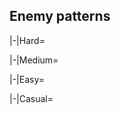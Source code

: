 <!-- 2 -->
{{Notice|The following enemy patterns and ship drops are autogenerated.<br>If in doubt, use tooltips to check sample sizes.}}
==Enemy patterns==
{{Section}}
<tabber>
|-|Hard=
{{Event/Map|
{{Event/MapNode|1|Hard|x=128|y=136}}
{{Event/MapNode|AB|Hard|x=93|y=90}}
{{Event/MapNode|A|Hard|x=209|y=214}}
{{Event/MapNode|B|Hard|x=268|y=269}}
{{Event/MapNode|C|Hard|x=282|y=207}}
{{Event/MapNode|D|Hard|x=324|y=229}}
{{Event/MapNode|E|Hard|x=335|y=292}}
{{Event/MapNode|F|Hard|x=335|y=199}}
{{Event/MapNode|G|Hard|x=351|y=155}}
{{Event/MapNode|H|Hard|x=370|y=106}}
{{Event/MapNode|I|Hard|x=389|y=228}}
{{Event/MapNode|J|Hard|x=406|y=111}}
{{Event/MapNode|K|Hard|x=457|y=230}}
{{Event/MapNode|L|Hard|x=473|y=120}}
{{Event/MapNode|M|Hard|x=480|y=275}}
{{Event/MapNode|N|Hard|x=511|y=269}}
{{Event/MapNode|O|Hard|x=544|y=281}}
{{Event/MapNode|P|Hard|x=506|y=312}}
{{Event/MapNode|Q|Hard|x=520|y=93}}
{{Event/MapNode|R|Hard|x=539|y=129}}
{{Event/MapNode|S|Hard|x=542|y=258}}
{{Event/MapNode|T|Hard|x=547|y=189}}
{{Event/MapNode|U|Hard|x=578|y=250}}
{{Event/MapNode|V|Hard|x=587|y=135}}
{{Event/MapNode|W|Hard|x=580|y=290}}
{{Event/MapNode|X|Hard|x=509|y=245}}
}}
<div class="scrollable map-nodes" id="map-nodes-hard">
{{Map/Nodes|diff=Hard|name=
|AB
|Raid
|{{TooltipSimple|Diamond|24% (339/1384)}}
|Lycoris Princess/V
|Airfield Princess/XIII
|Airfield Princess/V
|Anti-Air Cruiser Princess/III
|Light Cruiser Tsu-Class/Flagship
|Light Cruiser Tsu-Class/Flagship
|-
|AB
|Raid
|{{TooltipSimple|Diamond|34% (476/1384)}}
|Lycoris Princess/V
|Airfield Princess/XIII
|Airfield Princess/V
|Airfield Princess/V
|Anti-Air Cruiser Princess/III
|Light Cruiser Tsu-Class/Flagship
|-
|AB
|Raid
|{{TooltipSimple|Diamond|25% (349/1384)}}
|Lycoris Princess/V
|Airfield Princess/XIII
|Airfield Princess/VI
|Airfield Princess/V
|Anti-Air Cruiser Princess/III
|Light Cruiser Tsu-Class/Flagship
|-
|AB
|Raid
|{{TooltipSimple|Diamond|16% (220/1384)}}
|Lycoris Princess/V
|Airfield Princess/XIII
|Airfield Princess/VI
|Airfield Princess/V
|Anti-Air Cruiser Princess/Damaged III
|Light Cruiser Tsu-Class/Flagship
}}
{{Map/Nodes|diff=Hard|A|Empty|kind=0}}
{{Map/Nodes|diff=Hard|name=深海潜水艦隊 南方部隊 I群
|B
|Normal
|{{TooltipSimple|Echelon|51% (11641/22801)}}
|New Submarine Princess/Flagship III
|Submarine So-Class/Elite
|Submarine So-Class/Elite
|Submarine So-Class/Elite
|Submarine So-Class/Elite
|-
|B
|Normal
|{{TooltipSimple|Echelon|26% (5854/22801)}}
|New Submarine Princess/Flagship III
|Submarine So-Class/Flagship
|Submarine So-Class/Elite
|Submarine So-Class/Elite
|Submarine So-Class/Elite
|-
|B
|Normal
|{{TooltipSimple|Echelon|23% (5306/22801)}}
|New Submarine Princess/Flagship III
|Submarine So-Class/Flagship
|Submarine So-Class/Flagship
|Submarine So-Class/Elite
|Submarine So-Class/Elite
}}
{{Map/Nodes|diff=Hard|C|Select}}
{{Map/Nodes|diff=Hard|name=深海鉄底海峡艦隊 ピケット部隊
|D
|Normal
|{{TooltipSimple|Line Ahead|17% (3825/22193)}}<br>{{TooltipSimple|Double Line|17% (3822/22193)}}
|Light Cruiser He-Class/Kai Flagship II
|Light Cruiser Tsu-Class/Flagship
|Light Cruiser Tsu-Class/Elite
|Destroyer Ni-Class/Late Model
|Destroyer Ha-Class/Late Model
|Destroyer Ha-Class/Late Model
|-
|D
|Normal
|{{TooltipSimple|Line Ahead|39% (8712/22193)}}<br>{{TooltipSimple|Double Line|26% (5834/22193)}}
|Light Cruiser He-Class/Kai Flagship II
|Light Cruiser Tsu-Class/Flagship
|Light Cruiser Tsu-Class/Flagship
|Destroyer Ni-Class/Late Model
|Destroyer Ni-Class/Late Model
|Destroyer Ni-Class/Late Model
}}
{{Map/Nodes|diff=Hard|name=深海鉄底海峡 リコリス航空隊
|E
|Defense
|{{TooltipSimple|Diamond|60% (403/669)}}
|Lycoris Princess/V
|Airfield Princess/V
|Airfield Princess/V
|Airfield Princess/V
|Anti-Air Cruiser Princess/III
|Light Cruiser Tsu-Class/Flagship
|-
|E
|Defense
|{{TooltipSimple|Diamond|38% (256/669)}}
|Lycoris Princess/V
|Airfield Princess/VI
|Airfield Princess/V
|Airfield Princess/V
|Anti-Air Cruiser Princess/III
|Light Cruiser Tsu-Class/Flagship
|-
|E
|Defense
|{{TooltipSimple|Diamond|1% (10/669)}}
|Lycoris Princess/V
|Airfield Princess/VII
|Airfield Princess/V
|Airfield Princess/V
|Anti-Air Cruiser Princess/Damaged III
|Light Cruiser Tsu-Class/Flagship
}}
{{Map/Nodes|diff=Hard|name=深海潜水艦隊 南方部隊 II群
|F
|Normal
|{{TooltipSimple|Echelon|30% (4063/13641)}}
|New Submarine Princess/Flagship III
|Submarine So-Class/Elite
|Submarine So-Class/Elite
|Submarine So-Class/Elite
|Submarine So-Class/Elite
|-
|F
|Normal
|{{TooltipSimple|Echelon|31% (4172/13641)}}
|New Submarine Princess/Flagship III
|Submarine So-Class/Flagship
|Submarine So-Class/Elite
|Submarine So-Class/Elite
|Submarine So-Class/Elite
|-
|F
|Normal
|{{TooltipSimple|Echelon|40% (5406/13641)}}
|New Submarine Princess/Flagship III
|Submarine So-Class/Flagship
|Submarine So-Class/Flagship
|Submarine So-Class/Elite
|Submarine So-Class/Elite
}}
{{Map/Nodes|diff=Hard|G|Empty|kind=0}}
{{Map/Nodes|diff=Hard|name=深海鉄底海峡 リコリス航空隊
|H
|Defense
|{{TooltipSimple|Diamond|33% (427/1302)}}
|Lycoris Princess/V
|Airfield Princess/VI
|Airfield Princess/V
|Airfield Princess/V
|Anti-Air Cruiser Princess/III
|Light Cruiser Tsu-Class/Flagship
|-
|H
|Defense
|{{TooltipSimple|Diamond|21% (271/1302)}}
|Lycoris Princess/V
|Airfield Princess/VI
|Airfield Princess/VI
|Airfield Princess/V
|Anti-Air Cruiser Princess/III
|Light Cruiser Tsu-Class/Flagship
|-
|H
|Defense
|{{TooltipSimple|Diamond|46% (604/1302)}}
|Lycoris Princess/V
|Airfield Princess/VII
|Airfield Princess/VI
|Airfield Princess/V
|Anti-Air Cruiser Princess/Damaged III
|Light Cruiser Tsu-Class/Flagship
}}
{{Map/Nodes|diff=Hard|I|Empty|kind=0}}
{{Map/Nodes|diff=Hard|name=深海任務部隊 艦載機群
|J
|Defense
|{{TooltipSimple|Diamond|65% (3608/5590)}}
|Aircraft Carrier Princess/Kai III
|Standard Carrier Wo-Class/Kai Flagship IV
|Light Carrier Nu-Class/Kai Flagship IV
|Light Carrier Nu-Class/Kai Flagship IV
|Battleship Ta-Class/Flagship
|Light Cruiser Tsu-Class/Flagship
|-
|J
|Defense
|{{TooltipSimple|Diamond|35% (1982/5590)}}
|Aircraft Carrier Princess/Kai III
|Light Carrier Nu-Class/Kai Flagship IV
|Light Carrier Nu-Class/Kai Flagship IV
|Battleship Ta-Class/Flagship
|Battleship Ta-Class/Flagship
|Light Cruiser Tsu-Class/Flagship
}}
{{Map/Nodes|diff=Hard|name=深海鉄底海峡艦隊 前衛水雷戦隊
|K
|Night
|{{TooltipSimple|Line Ahead|64% (16505/25724)}}<br>{{TooltipSimple|Double Line|36% (9219/25724)}}
|Light Cruiser He-Class/Kai Flagship II
|Light Cruiser Tsu-Class/Flagship
|Destroyer Ni-Class/Late Model Elite
|Destroyer Ni-Class/Late Model Elite
|Destroyer Ni-Class/Late Model
|Destroyer Ni-Class/Late Model
}}
{{Map/Nodes|diff=Hard|name=深海任務部隊 空母集団 II群
|L
|Normal
|{{TooltipSimple|Diamond|15% (528/3473)}}
|Standard Carrier Wo-Class/Kai Flagship III
|Battleship Ta-Class/Flagship
|Light Cruiser Tsu-Class/Elite
|Light Carrier Nu-Class/Kai Elite II
|Destroyer Na-Class/Late Model Elite
|Destroyer Na-Class/Late Model Elite
|-
|L
|Normal
|{{TooltipSimple|Diamond|15% (526/3473)}}
|Standard Carrier Wo-Class/Kai Flagship IV
|Battleship Ta-Class/Flagship
|Light Cruiser Tsu-Class/Elite
|Light Carrier Nu-Class/Kai Elite II
|Destroyer Na-Class/Late Model Elite
|Destroyer Na-Class/Late Model Elite
|-
|L
|Normal
|{{TooltipSimple|Diamond|36% (1255/3473)}}
|Standard Carrier Wo-Class/Kai Flagship IV
|Battleship Ta-Class/Flagship
|Light Cruiser Tsu-Class/Flagship
|Light Carrier Nu-Class/Kai Elite II
|Destroyer Na-Class/Late Model Elite
|Destroyer Na-Class/Late Model Elite
|-
|L
|Normal
|{{TooltipSimple|Diamond|34% (1164/3473)}}
|Standard Carrier Wo-Class/Kai Flagship IV
|Battleship Ta-Class/Flagship
|Light Cruiser Tsu-Class/Flagship
|Light Carrier Nu-Class/Kai Flagship II
|Destroyer Na-Class/Late Model Elite
|Destroyer Na-Class/Late Model Elite
}}
{{Map/Nodes|diff=Hard|name=深海鉄底海峡 リコリス航空隊
|M
|Defense
|{{TooltipSimple|Diamond|48% (624/1304)}}
|Lycoris Princess/V
|Airfield Princess/VI
|Airfield Princess/VI
|Airfield Princess/V
|Anti-Air Cruiser Princess/III
|Light Cruiser Tsu-Class/Flagship
|-
|M
|Defense
|{{TooltipSimple|Diamond|33% (426/1304)}}
|Lycoris Princess/V
|Airfield Princess/VII
|Airfield Princess/VI
|Airfield Princess/V
|Anti-Air Cruiser Princess/III
|Light Cruiser Tsu-Class/Flagship
|-
|M
|Defense
|{{TooltipSimple|Diamond|19% (254/1304)}}
|Lycoris Princess/V
|Airfield Princess/VII
|Airfield Princess/VII
|Airfield Princess/V
|Anti-Air Cruiser Princess/Damaged III
|Light Cruiser Tsu-Class/Flagship
}}
{{Map/Nodes|diff=Hard|name=深海鉄底海峡艦隊 水上打撃群
|N
|Normal
|{{TooltipSimple|Line Ahead|25% (2701/10621)}}<br>{{TooltipSimple|Double Line|16% (1681/10621)}}
|Battleship Ta-Class/Flagship
|Battleship Ta-Class/Flagship
|Light Cruiser Tsu-Class/Elite
|Light Cruiser Tsu-Class/Elite
|Destroyer Na-Class/Late Model Elite
|Destroyer Na-Class/Late Model Elite
|-
|N
|Normal
|{{TooltipSimple|Line Ahead|39% (4132/10621)}}<br>{{TooltipSimple|Double Line|20% (2107/10621)}}
|Battleship Ta-Class/Flagship
|Battleship Ta-Class/Flagship
|Light Cruiser Tsu-Class/Flagship
|Light Cruiser Tsu-Class/Flagship
|Destroyer Na-Class/Late Model Flagship
|Destroyer Na-Class/Late Model Flagship
}}
{{Map/Nodes|diff=Hard|O|Landing}}
{{Map/Nodes|diff=Hard|name=深海鉄底海峡艦隊 遊弋部隊
|P
|Boss
|{{TooltipSimple|Cruising Formation 4|87% (7150/8190)}}
|Battleship Water Demon/Kai III
|Heavy Cruiser Ri-Class/Flagship
|Heavy Cruiser Ri-Class/Flagship
|Heavy Cruiser Ne-Class/Elite
|Heavy Cruiser Ne-Class/Elite
|Light Cruiser Tsu-Class/Elite
|Light Cruiser He-Class/Kai Flagship II
|Light Cruiser Tsu-Class/Elite
|Light Cruiser Tsu-Class/Elite
|Destroyer Na-Class/Late Model Elite
|Destroyer Na-Class/Late Model Elite
|Destroyer Na-Class/Late Model Elite
|-
|P
|Boss/Final
|{{TooltipSimple|Cruising Formation 4|13% (1040/8190)}}
|Battleship Water Demon/Kai Damaged III
|Heavy Cruiser Ri-Class/Flagship
|Heavy Cruiser Ri-Class/Flagship
|Heavy Cruiser Ne-Class/Elite
|Light Cruiser Tsu-Class/Elite
|Transport Ship Wa-Class/Elite
|Light Cruiser He-Class/Kai Flagship II
|Light Cruiser Tsu-Class/Elite
|Destroyer Na-Class/Late Model Elite
|Destroyer Na-Class/Late Model Elite
|Destroyer Na-Class/Late Model Elite
|Destroyer Na-Class/Late Model Elite
}}
{{Map/Nodes|diff=Hard|name=深海任務部隊 空母集団 III群
|Q
|Normal
|{{TooltipSimple|Diamond|15% (61/409)}}
|Light Carrier Nu-Class/Kai Elite III
|Light Carrier Nu-Class/Elite II
|Battleship Ta-Class/Elite
|Light Cruiser Tsu-Class/Elite
|Destroyer Na-Class/Late Model Elite
|Destroyer Na-Class/Late Model Elite
|-
|Q
|Normal
|{{TooltipSimple|Diamond|18% (75/409)}}
|Light Carrier Nu-Class/Kai Flagship IV
|Light Carrier Nu-Class/Kai Elite II
|Battleship Ta-Class/Elite
|Light Cruiser Tsu-Class/Elite
|Destroyer Na-Class/Late Model Elite
|Destroyer Na-Class/Late Model Elite
|-
|Q
|Normal
|{{TooltipSimple|Diamond|31% (127/409)}}
|Light Carrier Nu-Class/Kai Flagship IV
|Light Carrier Nu-Class/Kai Flagship II
|Battleship Ta-Class/Flagship
|Light Cruiser Tsu-Class/Flagship
|Destroyer Na-Class/Late Model Flagship
|Destroyer Na-Class/Late Model Flagship
|-
|Q
|Normal
|{{TooltipSimple|Diamond|36% (146/409)}}
|Light Carrier Nu-Class/Kai Flagship IV
|Light Carrier Nu-Class/Kai Flagship III
|Battleship Ta-Class/Flagship
|Light Cruiser Tsu-Class/Flagship
|Destroyer Na-Class/Late Model Flagship
|Destroyer Na-Class/Late Model Flagship
}}
{{Map/Nodes|diff=Hard|R|Empty|kind=0}}
{{Map/Nodes|diff=Hard|name=深海鉄底海峡艦隊 巡洋艦部隊
|S
|Normal
|{{TooltipSimple|Line Ahead|24% (2359/9889)}}<br>{{TooltipSimple|Double Line|17% (1643/9889)}}
|Heavy Cruiser Ne-Class/Kai II
|Heavy Cruiser Ne-Class/Kai II
|Light Cruiser Tsu-Class/Elite
|Light Cruiser Tsu-Class/Elite
|Destroyer Na-Class/Late Model Elite
|Destroyer Na-Class/Late Model Elite
|-
|S
|Normal
|{{TooltipSimple|Line Ahead|44% (4389/9889)}}<br>{{TooltipSimple|Double Line|15% (1498/9889)}}
|Heavy Cruiser Ne-Class/Kai III
|Heavy Cruiser Ne-Class/Kai III
|Light Cruiser Tsu-Class/Flagship
|Light Cruiser Tsu-Class/Elite
|Destroyer Na-Class/Late Model Elite
|Destroyer Na-Class/Late Model Elite
}}
{{Map/Nodes|diff=Hard|T|Empty|kind=1}}
{{Map/Nodes|diff=Hard|U|Empty|kind=1}}
{{Map/Nodes|diff=Hard|name=深海任務部隊 空母集団 I群
|V
|Normal
|{{TooltipSimple|Cruising Formation 4|44% (1113/2540)}}
|Aircraft Carrier Princess/Kai III
|Standard Carrier Wo-Class/Kai Flagship IV
|Light Carrier Nu-Class/Kai Flagship IV
|Light Carrier Nu-Class/Kai Flagship IV
|Battleship Ta-Class/Flagship
|Light Cruiser Tsu-Class/Flagship
|Light Cruiser He-Class/Kai Flagship II
|Light Cruiser Tsu-Class/Flagship
|Destroyer Na-Class/Late Model Flagship
|Destroyer Na-Class/Late Model Flagship
|Destroyer Na-Class/Late Model Elite
|Destroyer Na-Class/Late Model Elite
|-
|V
|Normal
|{{TooltipSimple|Cruising Formation 4|56% (1427/2540)}}
|Aircraft Carrier Princess/Kai III
|Light Carrier Nu-Class/Kai Flagship IV
|Light Carrier Nu-Class/Kai Flagship IV
|Battleship Ta-Class/Flagship
|Battleship Ta-Class/Flagship
|Light Cruiser Tsu-Class/Flagship
|Light Cruiser He-Class/Kai Flagship II
|Light Cruiser Tsu-Class/Flagship
|Destroyer Na-Class/Late Model Flagship
|Destroyer Na-Class/Late Model Flagship
|Destroyer Na-Class/Late Model Elite
|Destroyer Na-Class/Late Model Elite
}}
{{Map/Nodes|diff=Hard|name=深海鉄底海峡艦隊 主力部隊旗艦
|W
|Boss
|{{TooltipSimple|Cruising Formation 4|86% (5462/6343)}}
|Anti-Air Cruiser Princess/III
|Battleship Water Demon/Kai II
|Battleship Water Demon/Kai II
|Heavy Cruiser Ne-Class/Kai III
|Heavy Cruiser Ne-Class/Kai III
|Light Cruiser Tsu-Class/Flagship
|Light Cruiser He-Class/Kai Flagship II
|Destroyer Na-Class/Late Model Flagship
|Destroyer Na-Class/Late Model Flagship
|Destroyer Na-Class/Late Model Elite
|Destroyer Na-Class/Late Model Elite
|PT Imp Pack/III
|-
|W
|Boss/Final
|{{TooltipSimple|Cruising Formation 4|14% (881/6343)}}
|Anti-Air Cruiser Princess/Damaged III
|Battleship Water Demon/Kai Damaged II
|Battleship Water Demon/Kai Damaged II
|Heavy Cruiser Ne-Class/Kai III
|Heavy Cruiser Ne-Class/Kai III
|Light Cruiser Tsu-Class/Flagship
|Light Cruiser He-Class/Kai Flagship II
|Light Cruiser Tsu-Class/Flagship
|Destroyer Na-Class/Late Model Flagship
|Destroyer Na-Class/Late Model Flagship
|Destroyer Na-Class/Late Model Flagship
|PT Imp Pack/IV
}}
{{Map/Nodes|diff=Hard|X|Repair}}
</div> <!-- overflow -->
|-|Medium=
{{Event/Map|
{{Event/MapNode|1|Medium|x=128|y=136}}
{{Event/MapNode|AB|Medium|x=93|y=90}}
{{Event/MapNode|A|Medium|x=209|y=214}}
{{Event/MapNode|B|Medium|x=268|y=269}}
{{Event/MapNode|C|Medium|x=282|y=207}}
{{Event/MapNode|D|Medium|x=324|y=229}}
{{Event/MapNode|E|Medium|x=335|y=292}}
{{Event/MapNode|F|Medium|x=335|y=199}}
{{Event/MapNode|G|Medium|x=351|y=155}}
{{Event/MapNode|H|Medium|x=370|y=106}}
{{Event/MapNode|I|Medium|x=389|y=228}}
{{Event/MapNode|J|Medium|x=406|y=111}}
{{Event/MapNode|K|Medium|x=457|y=230}}
{{Event/MapNode|L|Medium|x=473|y=120}}
{{Event/MapNode|M|Medium|x=480|y=275}}
{{Event/MapNode|N|Medium|x=511|y=269}}
{{Event/MapNode|O|Medium|x=544|y=281}}
{{Event/MapNode|P|Medium|x=506|y=312}}
{{Event/MapNode|Q|Medium|x=520|y=93}}
{{Event/MapNode|R|Medium|x=539|y=129}}
{{Event/MapNode|S|Medium|x=542|y=258}}
{{Event/MapNode|T|Medium|x=547|y=189}}
{{Event/MapNode|U|Medium|x=578|y=250}}
{{Event/MapNode|V|Medium|x=587|y=135}}
{{Event/MapNode|W|Medium|x=580|y=290}}
{{Event/MapNode|X|Medium|x=509|y=245}}
}}
<div class="scrollable map-nodes" id="map-nodes-medium">
{{Map/Nodes|diff=Medium|name=
|AB
|Raid
|{{TooltipSimple|Diamond|53% (229/433)}}
|Lycoris Princess/IV
|Airfield Princess/VI
|Airfield Princess/V
|Anti-Air Cruiser Princess
|Light Cruiser Tsu-Class
|-
|AB
|Raid
|{{TooltipSimple|Diamond|39% (171/433)}}
|Lycoris Princess/IV
|Airfield Princess/V
|Airfield Princess/V
|Airfield Princess/V
|Anti-Air Cruiser Princess/II
|Light Cruiser Tsu-Class
|-
|AB
|Raid
|{{TooltipSimple|Diamond|8% (33/433)}}
|Lycoris Princess/IV
|Airfield Princess/VI
|Airfield Princess/V
|Airfield Princess/V
|Anti-Air Cruiser Princess/Damaged II
|Light Cruiser Tsu-Class/Elite
}}
{{Map/Nodes|diff=Medium|A|Empty|kind=0}}
{{Map/Nodes|diff=Medium|name=深海潜水艦隊 南方部隊 I群
|B
|Normal
|{{TooltipSimple|Echelon|50% (3652/7240)}}
|New Submarine Princess/Flagship
|Submarine So-Class/Elite
|Submarine Yo-Class
|Submarine Yo-Class
|Submarine Yo-Class
|-
|B
|Normal
|{{TooltipSimple|Echelon|25% (1837/7240)}}
|New Submarine Princess/Flagship II
|Submarine So-Class/Elite
|Submarine So-Class/Elite
|Submarine Yo-Class
|Submarine Yo-Class
|-
|B
|Normal
|{{TooltipSimple|Echelon|24% (1751/7240)}}
|New Submarine Princess/Flagship II
|Submarine So-Class/Elite
|Submarine So-Class/Elite
|Submarine So-Class/Elite
|Submarine Yo-Class
}}
{{Map/Nodes|diff=Medium|C|Select}}
{{Map/Nodes|diff=Medium|name=深海鉄底海峡艦隊 ピケット部隊
|D
|Normal
|{{TooltipSimple|Line Ahead|37% (2557/6932)}}<br>{{TooltipSimple|Double Line|17% (1188/6932)}}
|Light Cruiser He-Class/Kai Flagship
|Light Cruiser Tsu-Class/Elite
|Light Cruiser Tsu-Class/Elite
|Destroyer Ha-Class/Late Model
|Destroyer Ha-Class/Late Model
|Destroyer I-Class
|-
|D
|Normal
|{{TooltipSimple|Line Ahead|29% (1995/6932)}}<br>{{TooltipSimple|Double Line|17% (1192/6932)}}
|Light Cruiser He-Class/Kai Flagship II
|Light Cruiser Tsu-Class/Flagship
|Light Cruiser Tsu-Class/Elite
|Destroyer Ni-Class/Late Model
|Destroyer Ha-Class/Late Model
|Destroyer Ha-Class/Late Model
}}
{{Map/Nodes|diff=Medium|name=深海鉄底海峡 リコリス航空隊
|E
|Defense
|{{TooltipSimple|Diamond|31% (93/304)}}
|Lycoris Princess/IV
|Airfield Princess/VI
|Anti-Air Cruiser Princess
|Light Cruiser Tsu-Class
|-
|E
|Defense
|{{TooltipSimple|Diamond|40% (123/304)}}
|Lycoris Princess/IV
|Airfield Princess/V
|Airfield Princess/V
|Anti-Air Cruiser Princess
|Light Cruiser Tsu-Class
|-
|E
|Defense
|{{TooltipSimple|Diamond|28% (84/304)}}
|Lycoris Princess/IV
|Airfield Princess/VI
|Airfield Princess/V
|Anti-Air Cruiser Princess/II
|Light Cruiser Tsu-Class/Elite
|Light Cruiser Tsu-Class/Elite
|-
|E
|Defense
|{{TooltipSimple|Diamond|1% (4/304)}}
|Lycoris Princess/IV
|Airfield Princess/V
|Airfield Princess/V
|Airfield Princess/V
|Anti-Air Cruiser Princess/Damaged II
|Light Cruiser Tsu-Class/Elite
}}
{{Map/Nodes|diff=Medium|name=深海潜水艦隊 南方部隊 II群
|F
|Normal
|{{TooltipSimple|Echelon|37% (1877/5106)}}
|New Submarine Princess/Flagship
|Submarine So-Class/Elite
|Submarine Yo-Class
|Submarine Yo-Class
|Submarine Yo-Class
|-
|F
|Normal
|{{TooltipSimple|Echelon|35% (1769/5106)}}
|New Submarine Princess/Flagship II
|Submarine So-Class/Elite
|Submarine So-Class/Elite
|Submarine Yo-Class
|Submarine Yo-Class
|-
|F
|Normal
|{{TooltipSimple|Echelon|29% (1460/5106)}}
|New Submarine Princess/Flagship II
|Submarine So-Class/Elite
|Submarine So-Class/Elite
|Submarine So-Class/Elite
|Submarine Yo-Class
}}
{{Map/Nodes|diff=Medium|G|Empty|kind=0}}
{{Map/Nodes|diff=Medium|name=深海鉄底海峡 リコリス航空隊
|H
|Defense
|{{TooltipSimple|Diamond|21% (84/403)}}
|Lycoris Princess/IV
|Airfield Princess/V
|Airfield Princess/V
|Anti-Air Cruiser Princess
|Light Cruiser Tsu-Class
|-
|H
|Defense
|{{TooltipSimple|Diamond|31% (126/403)}}
|Lycoris Princess/IV
|Airfield Princess/VI
|Airfield Princess/V
|Anti-Air Cruiser Princess
|Light Cruiser Tsu-Class
|-
|H
|Defense
|{{TooltipSimple|Diamond|24% (96/403)}}
|Lycoris Princess/IV
|Airfield Princess/V
|Airfield Princess/V
|Airfield Princess/V
|Anti-Air Cruiser Princess/II
|Light Cruiser Tsu-Class/Elite
|-
|H
|Defense
|{{TooltipSimple|Diamond|24% (97/403)}}
|Lycoris Princess/IV
|Airfield Princess/VI
|Airfield Princess/V
|Airfield Princess/V
|Anti-Air Cruiser Princess/Damaged II
|Light Cruiser Tsu-Class/Elite
}}
{{Map/Nodes|diff=Medium|I|Empty|kind=0}}
{{Map/Nodes|diff=Medium|name=深海任務部隊 艦載機群
|J
|Defense
|{{TooltipSimple|Diamond|14% (168/1190)}}
|Aircraft Carrier Princess/Kai
|Standard Carrier Wo-Class/Kai Flagship II
|Light Carrier Nu-Class/Elite IV
|Light Carrier Nu-Class/Elite IV
|Battleship Ta-Class
|Light Cruiser Tsu-Class
|-
|J
|Defense
|{{TooltipSimple|Diamond|38% (451/1190)}}
|Aircraft Carrier Princess/Kai II
|Standard Carrier Wo-Class/Kai Flagship III
|Light Carrier Nu-Class/Kai Elite III
|Light Carrier Nu-Class/Kai Elite III
|Battleship Ta-Class/Elite
|Light Cruiser Tsu-Class/Elite
|-
|J
|Defense
|{{TooltipSimple|Diamond|12% (146/1190)}}
|Aircraft Carrier Princess/Kai
|Light Carrier Nu-Class/Elite IV
|Light Carrier Nu-Class/Elite IV
|Battleship Ta-Class
|Battleship Ta-Class
|Light Cruiser Tsu-Class
|-
|J
|Defense
|{{TooltipSimple|Diamond|36% (425/1190)}}
|Aircraft Carrier Princess/Kai II
|Light Carrier Nu-Class/Kai Elite III
|Light Carrier Nu-Class/Kai Elite III
|Battleship Ta-Class/Elite
|Battleship Ta-Class/Elite
|Light Cruiser Tsu-Class/Elite
}}
{{Map/Nodes|diff=Medium|name=深海鉄底海峡艦隊 前衛水雷戦隊
|K
|Night
|{{TooltipSimple|Line Ahead|27% (2416/9053)}}<br>{{TooltipSimple|Double Line|18% (1613/9053)}}
|Light Cruiser He-Class/Kai Flagship
|Light Cruiser Tsu-Class/Elite
|Destroyer Ha-Class/Late Model
|Destroyer Ha-Class/Late Model
|Destroyer Ha-Class/Late Model
|Destroyer Ha-Class/Late Model
|-
|K
|Night
|{{TooltipSimple|Line Ahead|38% (3453/9053)}}<br>{{TooltipSimple|Double Line|17% (1571/9053)}}
|Light Cruiser He-Class/Kai Flagship
|Light Cruiser Tsu-Class/Elite
|Destroyer Ni-Class/Late Model Elite
|Destroyer Ni-Class/Late Model
|Destroyer Ha-Class/Late Model
|Destroyer Ha-Class/Late Model
}}
{{Map/Nodes|diff=Medium|name=深海任務部隊 空母集団 II群
|L
|Normal
|{{TooltipSimple|Diamond|21% (137/638)}}
|Standard Carrier Wo-Class/Kai Flagship II
|Battleship Ta-Class/Elite
|Light Cruiser Tsu-Class
|Light Carrier Nu-Class/Elite III
|Destroyer Na-Class/Late Model
|Destroyer Na-Class/Late Model
|-
|L
|Normal
|{{TooltipSimple|Diamond|21% (135/638)}}
|Standard Carrier Wo-Class/Kai Flagship III
|Battleship Ta-Class/Elite
|Light Cruiser Tsu-Class/Elite
|Light Carrier Nu-Class/Kai Elite II
|Destroyer Na-Class/Late Model
|Destroyer Na-Class/Late Model
|-
|L
|Normal
|{{TooltipSimple|Diamond|20% (130/638)}}
|Standard Carrier Wo-Class/Kai Flagship III
|Battleship Ta-Class/Elite
|Light Cruiser Tsu-Class/Elite
|Light Carrier Nu-Class/Kai Elite II
|Destroyer Na-Class/Late Model Elite
|Destroyer Na-Class/Late Model Elite
|-
|L
|Normal
|{{TooltipSimple|Diamond|17% (107/638)}}
|Standard Carrier Wo-Class/Kai Flagship III
|Battleship Ta-Class/Flagship
|Light Cruiser Tsu-Class/Elite
|Light Carrier Nu-Class/Kai Elite II
|Destroyer Na-Class/Late Model Elite
|Destroyer Na-Class/Late Model Elite
|-
|L
|Normal
|{{TooltipSimple|Diamond|20% (129/638)}}
|Standard Carrier Wo-Class/Kai Flagship IV
|Battleship Ta-Class/Flagship
|Light Cruiser Tsu-Class/Elite
|Light Carrier Nu-Class/Kai Elite II
|Destroyer Na-Class/Late Model Elite
|Destroyer Na-Class/Late Model Elite
}}
{{Map/Nodes|diff=Medium|name=深海鉄底海峡 リコリス航空隊
|M
|Defense
|{{TooltipSimple|Diamond|22% (101/466)}}
|Lycoris Princess/IV
|Airfield Princess/VI
|Airfield Princess/V
|Anti-Air Cruiser Princess
|Light Cruiser Tsu-Class
|-
|M
|Defense
|{{TooltipSimple|Diamond|28% (132/466)}}
|Lycoris Princess/IV
|Airfield Princess/V
|Airfield Princess/V
|Airfield Princess/V
|Anti-Air Cruiser Princess/II
|Light Cruiser Tsu-Class
|-
|M
|Defense
|{{TooltipSimple|Diamond|19% (89/466)}}
|Lycoris Princess/IV
|Airfield Princess/VI
|Airfield Princess/V
|Airfield Princess/V
|Anti-Air Cruiser Princess/II
|Light Cruiser Tsu-Class/Elite
|-
|M
|Defense
|{{TooltipSimple|Diamond|31% (144/466)}}
|Lycoris Princess/IV
|Airfield Princess/VII
|Airfield Princess/V
|Airfield Princess/V
|Anti-Air Cruiser Princess/Damaged II
|Light Cruiser Tsu-Class/Elite
}}
{{Map/Nodes|diff=Medium|name=深海鉄底海峡艦隊 水上打撃群
|N
|Normal
|{{TooltipSimple|Line Ahead|30% (1298/4373)}}<br>{{TooltipSimple|Double Line|20% (862/4373)}}
|Battleship Ta-Class/Flagship
|Battleship Ta-Class/Elite
|Light Cruiser Tsu-Class/Elite
|Light Cruiser Tsu-Class/Elite
|Destroyer Na-Class/Elite
|Destroyer Na-Class/Elite
|-
|N
|Normal
|{{TooltipSimple|Line Ahead|31% (1336/4373)}}<br>{{TooltipSimple|Double Line|20% (877/4373)}}
|Battleship Ta-Class/Flagship
|Battleship Ta-Class/Flagship
|Light Cruiser Tsu-Class/Elite
|Light Cruiser Tsu-Class/Elite
|Destroyer Na-Class/Late Model Elite
|Destroyer Na-Class/Late Model Elite
}}
{{Map/Nodes|diff=Medium|O|Landing}}
{{Map/Nodes|diff=Medium|name=深海鉄底海峡艦隊 遊弋部隊
|P
|Boss
|{{TooltipSimple|Cruising Formation 4|89% (2855/3213)}}
|Battleship Water Demon/Kai II
|Heavy Cruiser Ri-Class/Flagship
|Heavy Cruiser Ri-Class/Flagship
|Heavy Cruiser Ne-Class/Elite
|Heavy Cruiser Ne-Class/Elite
|Light Cruiser Tsu-Class/Elite
|Light Cruiser He-Class/Kai Flagship
|Light Cruiser Tsu-Class
|Destroyer Na-Class/Late Model
|Destroyer Na-Class/Late Model
|Destroyer I-Class
|Destroyer I-Class
|-
|P
|Boss/Final
|{{TooltipSimple|Cruising Formation 4|11% (358/3213)}}
|Battleship Water Demon/Kai Damaged II
|Heavy Cruiser Ri-Class/Flagship
|Heavy Cruiser Ri-Class/Flagship
|Heavy Cruiser Ne-Class/Elite
|Light Cruiser Tsu-Class/Elite
|Transport Ship Wa-Class/Elite
|Light Cruiser He-Class/Kai Flagship
|Light Cruiser Tsu-Class
|Destroyer Na-Class/Late Model
|Destroyer Na-Class/Late Model
|Destroyer I-Class
|Destroyer I-Class
}}
{{Map/Nodes|diff=Medium|name=深海任務部隊 空母集団 III群
|Q
|Normal
|{{TooltipSimple|Diamond|17% (15/90)}}
|Light Carrier Nu-Class/Elite IV
|Light Carrier Nu-Class/Elite III
|Battleship Ta-Class
|Light Cruiser Tsu-Class
|Destroyer Na-Class/Late Model
|Destroyer Na-Class/Late Model
|-
|Q
|Normal
|{{TooltipSimple|Diamond|19% (17/90)}}
|Light Carrier Nu-Class/Elite IV
|Light Carrier Nu-Class/Elite II
|Battleship Ta-Class/Elite
|Light Cruiser Tsu-Class
|Destroyer Na-Class/Late Model
|Destroyer Na-Class/Late Model
|-
|Q
|Normal
|{{TooltipSimple|Diamond|17% (15/90)}}
|Light Carrier Nu-Class/Kai Elite III
|Light Carrier Nu-Class/Elite III
|Battleship Ta-Class/Elite
|Light Cruiser Tsu-Class/Elite
|Destroyer Na-Class/Late Model
|Destroyer Na-Class/Late Model
|-
|Q
|Normal
|{{TooltipSimple|Diamond|29% (26/90)}}
|Light Carrier Nu-Class/Kai Elite III
|Light Carrier Nu-Class/Elite II
|Battleship Ta-Class/Elite
|Light Cruiser Tsu-Class/Elite
|Destroyer Na-Class/Late Model Elite
|Destroyer Na-Class/Late Model Elite
|-
|Q
|Normal
|{{TooltipSimple|Diamond|19% (17/90)}}
|Light Carrier Nu-Class/Kai Flagship IV
|Light Carrier Nu-Class/Kai Elite II
|Battleship Ta-Class/Elite
|Light Cruiser Tsu-Class/Elite
|Destroyer Na-Class/Late Model Elite
|Destroyer Na-Class/Late Model Elite
}}
{{Map/Nodes|diff=Medium|R|Empty|kind=0}}
{{Map/Nodes|diff=Medium|name=深海鉄底海峡艦隊 巡洋艦部隊
|S
|Normal
|{{TooltipSimple|Line Ahead|24% (685/2893)}}<br>{{TooltipSimple|Double Line|22% (645/2893)}}
|Heavy Cruiser Ne-Class/Kai II
|Heavy Cruiser Ne-Class/Kai
|Light Cruiser Tsu-Class/Elite
|Light Cruiser Tsu-Class
|Destroyer Na-Class/Late Model
|Destroyer Na-Class/Late Model
|-
|S
|Normal
|{{TooltipSimple|Line Ahead|38% (1094/2893)}}<br>{{TooltipSimple|Double Line|16% (469/2893)}}
|Heavy Cruiser Ne-Class/Kai II
|Heavy Cruiser Ne-Class/Kai II
|Light Cruiser Tsu-Class/Elite
|Light Cruiser Tsu-Class/Elite
|Destroyer Na-Class/Late Model Elite
|Destroyer Na-Class/Late Model Elite
}}
{{Map/Nodes|diff=Medium|T|Empty|kind=1}}
{{Map/Nodes|diff=Medium|U|Empty|kind=1}}
{{Map/Nodes|diff=Medium|name=深海任務部隊 空母集団 I群
|V
|Normal
|{{TooltipSimple|Cruising Formation 4|37% (183/491)}}
|Aircraft Carrier Princess/Kai II
|Standard Carrier Wo-Class/Kai Flagship III
|Light Carrier Nu-Class/Kai Elite III
|Light Carrier Nu-Class/Kai Elite III
|Battleship Ta-Class/Elite
|Light Cruiser Tsu-Class/Elite
|Light Cruiser He-Class/Kai Flagship
|Light Cruiser Tsu-Class/Elite
|Destroyer Na-Class/Late Model Elite
|Destroyer Na-Class/Late Model Elite
|Destroyer Na-Class/Late Model
|Destroyer Na-Class/Late Model
|-
|V
|Normal
|{{TooltipSimple|Cruising Formation 4|63% (308/491)}}
|Aircraft Carrier Princess/Kai II
|Light Carrier Nu-Class/Kai Elite III
|Light Carrier Nu-Class/Kai Elite III
|Battleship Ta-Class/Elite
|Battleship Ta-Class/Elite
|Light Cruiser Tsu-Class/Elite
|Light Cruiser He-Class/Kai Flagship
|Light Cruiser Tsu-Class/Elite
|Destroyer Na-Class/Late Model Elite
|Destroyer Na-Class/Late Model Elite
|Destroyer Na-Class/Late Model
|Destroyer Na-Class/Late Model
}}
{{Map/Nodes|diff=Medium|name=深海鉄底海峡艦隊 主力部隊旗艦
|W
|Boss
|{{TooltipSimple|Cruising Formation 4|80% (1577/1968)}}
|Anti-Air Cruiser Princess/II
|Battleship Ta-Class/Elite
|Battleship Ta-Class/Elite
|Heavy Cruiser Ne-Class/Kai II
|Heavy Cruiser Ne-Class/Kai II
|Light Cruiser Tsu-Class/Elite
|Light Cruiser He-Class/Kai Flagship
|Destroyer Na-Class/Late Model Elite
|Destroyer Na-Class/Late Model Elite
|Destroyer Na-Class
|Destroyer Na-Class
|PT Imp Pack/II
|-
|W
|Boss/Final
|{{TooltipSimple|Cruising Formation 4|20% (391/1968)}}
|Anti-Air Cruiser Princess/Damaged II
|Battleship Ta-Class/Elite
|Battleship Ta-Class/Elite
|Heavy Cruiser Ne-Class/Kai II
|Heavy Cruiser Ne-Class/Kai II
|Light Cruiser Tsu-Class/Elite
|Light Cruiser He-Class/Kai Flagship II
|Light Cruiser Tsu-Class/Elite
|Destroyer Na-Class/Late Model Elite
|Destroyer Na-Class/Late Model Elite
|Destroyer Na-Class/Late Model Elite
|PT Imp Pack/III
}}
{{Map/Nodes|diff=Medium|X|Repair}}
</div> <!-- overflow -->
|-|Easy=
{{Event/Map|
{{Event/MapNode|1|Easy|x=128|y=136}}
{{Event/MapNode|AB|Easy|x=93|y=90}}
{{Event/MapNode|A|Easy|x=209|y=214}}
{{Event/MapNode|B|Easy|x=268|y=269}}
{{Event/MapNode|C|Easy|x=282|y=207}}
{{Event/MapNode|D|Easy|x=324|y=229}}
{{Event/MapNode|E|Easy|x=335|y=292}}
{{Event/MapNode|F|Easy|x=335|y=199}}
{{Event/MapNode|G|Easy|x=351|y=155}}
{{Event/MapNode|H|Easy|x=370|y=106}}
{{Event/MapNode|I|Easy|x=389|y=228}}
{{Event/MapNode|J|Easy|x=406|y=111}}
{{Event/MapNode|K|Easy|x=457|y=230}}
{{Event/MapNode|L|Easy|x=473|y=120}}
{{Event/MapNode|M|Easy|x=480|y=275}}
{{Event/MapNode|N|Easy|x=511|y=269}}
{{Event/MapNode|O|Easy|x=544|y=281}}
{{Event/MapNode|P|Easy|x=506|y=312}}
{{Event/MapNode|Q|Easy|x=520|y=93}}
{{Event/MapNode|R|Easy|x=539|y=129}}
{{Event/MapNode|S|Easy|x=542|y=258}}
{{Event/MapNode|T|Easy|x=547|y=189}}
{{Event/MapNode|U|Easy|x=578|y=250}}
{{Event/MapNode|V|Easy|x=587|y=135}}
{{Event/MapNode|W|Easy|x=580|y=290}}
{{Event/MapNode|X|Easy|x=509|y=245}}
}}
<div class="scrollable map-nodes" id="map-nodes-easy">
{{Map/Nodes|diff=Easy|name=
|AB
|Raid
|{{TooltipSimple|Diamond|30% (262/871)}}
|Lycoris Princess/IV
|Airfield Princess/V
|Anti-Air Cruiser Princess
|Light Cruiser Tsu-Class
|-
|AB
|Raid
|{{TooltipSimple|Diamond|36% (316/871)}}
|Lycoris Princess/IV
|Airfield Princess/V
|Airfield Princess/V
|Anti-Air Cruiser Princess
|Light Cruiser Tsu-Class
|-
|AB
|Raid
|{{TooltipSimple|Diamond|34% (293/871)}}
|Lycoris Princess/IV
|Airfield Princess/VI
|Airfield Princess/V
|Anti-Air Cruiser Princess
|Light Cruiser Tsu-Class
}}
{{Map/Nodes|diff=Easy|A|Empty|kind=0}}
{{Map/Nodes|diff=Easy|name=深海潜水艦隊 南方部隊 I群
|B
|Normal
|{{TooltipSimple|Echelon|26% (2406/9101)}}
|New Submarine Princess/Flagship
|Submarine Yo-Class
|Submarine Yo-Class
|-
|B
|Normal
|{{TooltipSimple|Echelon|18% (1632/9101)}}
|New Submarine Princess/Flagship
|Submarine So-Class
|Submarine Yo-Class
|Submarine Yo-Class
|-
|B
|Normal
|{{TooltipSimple|Echelon|26% (2372/9101)}}
|New Submarine Princess/Flagship
|Submarine So-Class/Elite
|Submarine Yo-Class
|Submarine Yo-Class
|-
|B
|Normal
|{{TooltipSimple|Echelon|30% (2691/9101)}}
|New Submarine Princess/Flagship
|Submarine So-Class/Elite
|Submarine Yo-Class
|Submarine Yo-Class
|Submarine Yo-Class
}}
{{Map/Nodes|diff=Easy|C|Select}}
{{Map/Nodes|diff=Easy|name=深海鉄底海峡艦隊 ピケット部隊
|D
|Normal
|{{TooltipSimple|Line Ahead|10% (895/9244)}}
|Light Cruiser He-Class/Flagship
|Light Cruiser Tsu-Class
|Light Cruiser Tsu-Class
|Destroyer Ha-Class/Late Model
|Destroyer I-Class
|Destroyer I-Class
|-
|D
|Normal
|{{TooltipSimple|Line Ahead|31% (2820/9244)}}<br>{{TooltipSimple|Double Line|41% (3760/9244)}}
|Light Cruiser He-Class/Flagship
|Light Cruiser Tsu-Class
|Light Cruiser Tsu-Class
|Destroyer Ha-Class/Late Model
|Destroyer Ha-Class/Late Model
|Destroyer I-Class
|-
|D
|Normal
|{{TooltipSimple|Line Ahead|9% (878/9244)}}<br>{{TooltipSimple|Double Line|10% (891/9244)}}
|Light Cruiser He-Class/Kai Flagship
|Light Cruiser Tsu-Class/Elite
|Light Cruiser Tsu-Class/Elite
|Destroyer Ha-Class/Late Model
|Destroyer Ha-Class/Late Model
|Destroyer I-Class
}}
{{Map/Nodes|diff=Easy|name=深海鉄底海峡 リコリス航空隊
|E
|Defense
|{{TooltipSimple|Diamond|35% (11/31)}}
|Lycoris Princess/IV
|Anti-Air Cruiser Princess
|Light Cruiser Tsu-Class
|-
|E
|Defense
|{{TooltipSimple|Diamond|45% (14/31)}}
|Lycoris Princess/IV
|Airfield Princess/V
|Anti-Air Cruiser Princess
|Light Cruiser Tsu-Class
|-
|E
|Defense
|{{TooltipSimple|Diamond|19% (6/31)}}
|Lycoris Princess/IV
|Airfield Princess/VI
|Anti-Air Cruiser Princess
|Light Cruiser Tsu-Class
}}
{{Map/Nodes|diff=Easy|name=深海潜水艦隊 南方部隊 II群
|F
|Normal
|{{TooltipSimple|Echelon|29% (1725/5895)}}
|New Submarine Princess/Flagship
|Submarine Yo-Class
|Submarine Yo-Class
|-
|F
|Normal
|{{TooltipSimple|Echelon|19% (1120/5895)}}
|New Submarine Princess/Flagship
|Submarine So-Class
|Submarine Yo-Class
|Submarine Yo-Class
|-
|F
|Normal
|{{TooltipSimple|Echelon|29% (1713/5895)}}
|New Submarine Princess/Flagship
|Submarine So-Class/Elite
|Submarine Yo-Class
|Submarine Yo-Class
|-
|F
|Normal
|{{TooltipSimple|Echelon|23% (1337/5895)}}
|New Submarine Princess/Flagship
|Submarine So-Class/Elite
|Submarine Yo-Class
|Submarine Yo-Class
|Submarine Yo-Class
}}
{{Map/Nodes|diff=Easy|G|Empty|kind=0}}
{{Map/Nodes|diff=Easy|name=深海鉄底海峡 リコリス航空隊
|H
|Defense
|{{TooltipSimple|Diamond|31% (29/94)}}
|Lycoris Princess/IV
|Anti-Air Cruiser Princess
|Light Cruiser Tsu-Class
|-
|H
|Defense
|{{TooltipSimple|Diamond|40% (38/94)}}
|Lycoris Princess/IV
|Airfield Princess/V
|Anti-Air Cruiser Princess
|Light Cruiser Tsu-Class
|-
|H
|Defense
|{{TooltipSimple|Diamond|29% (27/94)}}
|Lycoris Princess/IV
|Airfield Princess/V
|Airfield Princess/V
|Anti-Air Cruiser Princess
|Light Cruiser Tsu-Class
}}
{{Map/Nodes|diff=Easy|I|Empty|kind=0}}
{{Map/Nodes|diff=Easy|name=深海任務部隊 艦載機群
|J
|Defense
|{{TooltipSimple|Diamond|16% (120/770)}}
|Aircraft Carrier Princess/Kai
|Light Carrier Nu-Class/Elite
|Battleship Ta-Class
|Light Cruiser Tsu-Class
|Destroyer Na-Class
|Destroyer I-Class
|-
|J
|Defense
|{{TooltipSimple|Diamond|20% (154/770)}}
|Aircraft Carrier Princess/Kai
|Light Carrier Nu-Class/Elite IV
|Battleship Ta-Class
|Light Cruiser Tsu-Class
|Destroyer Na-Class
|Destroyer I-Class
|-
|J
|Defense
|{{TooltipSimple|Diamond|16% (125/770)}}
|Aircraft Carrier Princess/Kai
|Light Carrier Nu-Class/Elite IV
|Light Carrier Nu-Class/Elite
|Battleship Ta-Class
|Light Cruiser Tsu-Class
|Destroyer Na-Class
|-
|J
|Defense
|{{TooltipSimple|Diamond|24% (186/770)}}
|Aircraft Carrier Princess/Kai
|Standard Carrier Wo-Class/Kai Flagship II
|Light Carrier Nu-Class/Elite IV
|Light Carrier Nu-Class/Elite IV
|Battleship Ta-Class
|Light Cruiser Tsu-Class
|-
|J
|Defense
|{{TooltipSimple|Diamond|24% (185/770)}}
|Aircraft Carrier Princess/Kai
|Light Carrier Nu-Class/Elite IV
|Light Carrier Nu-Class/Elite IV
|Battleship Ta-Class
|Battleship Ta-Class
|Light Cruiser Tsu-Class
}}
{{Map/Nodes|diff=Easy|name=深海鉄底海峡艦隊 前衛水雷戦隊
|K
|Night
|{{TooltipSimple|Line Ahead|25% (3213/12733)}}<br>{{TooltipSimple|Double Line|25% (3231/12733)}}
|Light Cruiser He-Class/Flagship
|Light Cruiser Tsu-Class
|Destroyer Ha-Class/Late Model
|Destroyer Ha-Class/Late Model
|Destroyer I-Class
|Destroyer I-Class
|-
|K
|Night
|{{TooltipSimple|Line Ahead|25% (3228/12733)}}<br>{{TooltipSimple|Double Line|24% (3061/12733)}}
|Light Cruiser He-Class/Kai Flagship
|Light Cruiser Tsu-Class/Elite
|Destroyer Ha-Class/Late Model
|Destroyer Ha-Class/Late Model
|Destroyer Ha-Class/Late Model
|Destroyer Ha-Class/Late Model
}}
{{Map/Nodes|diff=Easy|name=深海任務部隊 空母集団 II群
|L
|Normal
|{{TooltipSimple|Diamond|27% (159/599)}}
|Standard Carrier Wo-Class/Flagship III
|Battleship Ta-Class
|Light Cruiser Tsu-Class
|Light Carrier Nu-Class/Elite
|Destroyer Na-Class
|Destroyer Na-Class
|-
|L
|Normal
|{{TooltipSimple|Diamond|25% (151/599)}}
|Standard Carrier Wo-Class/Kai Flagship II
|Battleship Ta-Class
|Light Cruiser Tsu-Class
|Light Carrier Nu-Class/Elite III
|Destroyer Na-Class
|Destroyer Na-Class
|-
|L
|Normal
|{{TooltipSimple|Diamond|24% (146/599)}}
|Standard Carrier Wo-Class/Kai Flagship II
|Battleship Ta-Class/Elite
|Light Cruiser Tsu-Class
|Light Carrier Nu-Class/Elite III
|Destroyer Na-Class/Late Model
|Destroyer Na-Class/Late Model
|-
|L
|Normal
|{{TooltipSimple|Diamond|24% (143/599)}}
|Standard Carrier Wo-Class/Kai Flagship III
|Battleship Ta-Class/Elite
|Light Cruiser Tsu-Class/Elite
|Light Carrier Nu-Class/Kai Elite II
|Destroyer Na-Class/Late Model
|Destroyer Na-Class/Late Model
}}
{{Map/Nodes|diff=Easy|name=深海鉄底海峡 リコリス航空隊
|M
|Defense
|{{TooltipSimple|Diamond|28% (160/574)}}
|Lycoris Princess/IV
|Airfield Princess/V
|Anti-Air Cruiser Princess
|Light Cruiser Tsu-Class
|-
|M
|Defense
|{{TooltipSimple|Diamond|40% (228/574)}}
|Lycoris Princess/IV
|Airfield Princess/V
|Airfield Princess/V
|Anti-Air Cruiser Princess
|Light Cruiser Tsu-Class
|-
|M
|Defense
|{{TooltipSimple|Diamond|32% (186/574)}}
|Lycoris Princess/IV
|Airfield Princess/VI
|Airfield Princess/V
|Anti-Air Cruiser Princess
|Light Cruiser Tsu-Class
}}
{{Map/Nodes|diff=Easy|name=深海鉄底海峡艦隊 水上打撃群
|N
|Normal
|{{TooltipSimple|Line Ahead|30% (1698/5712)}}<br>{{TooltipSimple|Double Line|21% (1200/5712)}}
|Battleship Ta-Class/Elite
|Battleship Ta-Class/Elite
|Light Cruiser Tsu-Class/Elite
|Light Cruiser Tsu-Class
|Destroyer Na-Class
|Destroyer Na-Class
|-
|N
|Normal
|{{TooltipSimple|Line Ahead|29% (1679/5712)}}<br>{{TooltipSimple|Double Line|20% (1135/5712)}}
|Battleship Ta-Class/Flagship
|Battleship Ta-Class/Elite
|Light Cruiser Tsu-Class/Elite
|Light Cruiser Tsu-Class/Elite
|Destroyer Na-Class/Elite
|Destroyer Na-Class/Elite
}}
{{Map/Nodes|diff=Easy|O|Landing}}
{{Map/Nodes|diff=Easy|name=深海鉄底海峡艦隊 遊弋部隊
|P
|Boss
|{{TooltipSimple|Cruising Formation 4|88% (3411/3897)}}
|Battleship Water Demon/Kai
|Heavy Cruiser Ri-Class/Flagship
|Heavy Cruiser Ri-Class/Flagship
|Heavy Cruiser Ne-Class
|Heavy Cruiser Ne-Class
|Light Cruiser Tsu-Class
|Light Cruiser He-Class/Flagship
|Light Cruiser Tsu-Class
|Destroyer Na-Class
|Destroyer Na-Class
|Destroyer I-Class
|Destroyer I-Class
|-
|P
|Boss/Final
|{{TooltipSimple|Cruising Formation 4|12% (486/3897)}}
|Battleship Water Demon/Kai Damaged
|Heavy Cruiser Ri-Class/Flagship
|Heavy Cruiser Ri-Class/Flagship
|Heavy Cruiser Ne-Class/Elite
|Light Cruiser Tsu-Class
|Transport Ship Wa-Class
|Light Cruiser He-Class/Flagship
|Light Cruiser Tsu-Class
|Destroyer Na-Class
|Destroyer Na-Class
|Destroyer I-Class
|Destroyer I-Class
}}
{{Map/Nodes|diff=Easy|name=深海任務部隊 空母集団 III群
|Q
|Normal
|{{TooltipSimple|Diamond|20% (8/41)}}
|Light Carrier Nu-Class/Elite II
|Light Carrier Nu-Class/Elite
|Battleship Ta-Class
|Light Cruiser Tsu-Class
|Destroyer Na-Class
|Destroyer Na-Class
|-
|Q
|Normal
|{{TooltipSimple|Diamond|24% (10/41)}}
|Light Carrier Nu-Class/Elite III
|Light Carrier Nu-Class/Elite
|Battleship Ta-Class
|Light Cruiser Tsu-Class
|Destroyer Na-Class
|Destroyer Na-Class
|-
|Q
|Normal
|{{TooltipSimple|Diamond|32% (13/41)}}
|Light Carrier Nu-Class/Elite IV
|Light Carrier Nu-Class/Elite III
|Battleship Ta-Class
|Light Cruiser Tsu-Class
|Destroyer Na-Class/Late Model
|Destroyer Na-Class/Late Model
|-
|Q
|Normal
|{{TooltipSimple|Diamond|24% (10/41)}}
|Light Carrier Nu-Class/Elite IV
|Light Carrier Nu-Class/Elite II
|Battleship Ta-Class/Elite
|Light Cruiser Tsu-Class
|Destroyer Na-Class/Late Model
|Destroyer Na-Class/Late Model
}}
{{Map/Nodes|diff=Easy|R|Empty|kind=0}}
{{Map/Nodes|diff=Easy|name=深海鉄底海峡艦隊 巡洋艦部隊
|S
|Normal
|{{TooltipSimple|Line Ahead|30% (1588/5308)}}<br>{{TooltipSimple|Double Line|30% (1605/5308)}}
|Heavy Cruiser Ne-Class/Kai
|Heavy Cruiser Ne-Class/Kai
|Light Cruiser Tsu-Class
|Light Cruiser Tsu-Class
|Destroyer Na-Class/Late Model
|Destroyer Na-Class/Late Model
|-
|S
|Normal
|{{TooltipSimple|Line Ahead|20% (1037/5308)}}<br>{{TooltipSimple|Double Line|20% (1078/5308)}}
|Heavy Cruiser Ne-Class/Kai II
|Heavy Cruiser Ne-Class/Kai
|Light Cruiser Tsu-Class/Elite
|Light Cruiser Tsu-Class
|Destroyer Na-Class/Late Model
|Destroyer Na-Class/Late Model
}}
{{Map/Nodes|diff=Easy|T|Empty|kind=1}}
{{Map/Nodes|diff=Easy|U|Empty|kind=1}}
{{Map/Nodes|diff=Easy|name=深海任務部隊 空母集団 I群
|V
|Normal
|{{TooltipSimple|Cruising Formation 4|33% (170/515)}}
|Aircraft Carrier Princess/Kai
|Standard Carrier Wo-Class/Kai Flagship II
|Light Carrier Nu-Class/Elite IV
|Light Carrier Nu-Class/Elite IV
|Battleship Ta-Class
|Light Cruiser Tsu-Class
|Light Cruiser He-Class/Flagship
|Light Cruiser Tsu-Class
|Destroyer Na-Class/Late Model
|Destroyer Na-Class/Late Model
|Destroyer I-Class
|Destroyer I-Class
|-
|V
|Normal
|{{TooltipSimple|Cruising Formation 4|67% (345/515)}}
|Aircraft Carrier Princess/Kai
|Light Carrier Nu-Class/Elite IV
|Light Carrier Nu-Class/Elite IV
|Battleship Ta-Class
|Battleship Ta-Class
|Light Cruiser Tsu-Class
|Light Cruiser He-Class/Flagship
|Light Cruiser Tsu-Class
|Destroyer Na-Class/Late Model
|Destroyer Na-Class/Late Model
|Destroyer I-Class
|Destroyer I-Class
}}
{{Map/Nodes|diff=Easy|name=深海鉄底海峡艦隊 主力部隊旗艦
|W
|Boss
|{{TooltipSimple|Cruising Formation 4|86% (3426/3987)}}
|Anti-Air Cruiser Princess
|Battleship Ta-Class
|Battleship Ta-Class
|Heavy Cruiser Ne-Class/Elite
|Heavy Cruiser Ne-Class/Elite
|Light Cruiser Tsu-Class
|Light Cruiser He-Class/Flagship
|Light Cruiser Tsu-Class
|Destroyer Na-Class
|Destroyer Na-Class
|Destroyer I-Class
|PT Imp Pack
|-
|W
|Boss/Final
|{{TooltipSimple|Cruising Formation 4|14% (561/3987)}}
|Anti-Air Cruiser Princess/Damaged
|Battleship Ta-Class
|Battleship Ta-Class
|Heavy Cruiser Ne-Class/Kai
|Heavy Cruiser Ne-Class/Kai
|Light Cruiser Tsu-Class
|Light Cruiser He-Class/Flagship
|Light Cruiser Tsu-Class
|Destroyer Na-Class
|Destroyer Na-Class
|Destroyer Na-Class
|PT Imp Pack/II
}}
{{Map/Nodes|diff=Easy|X|Repair}}
</div> <!-- overflow -->
|-|Casual=
{{Event/Map|
{{Event/MapNode|1|Casual|x=128|y=136}}
{{Event/MapNode|AB|Casual|x=93|y=90}}
{{Event/MapNode|A|Casual|x=209|y=214}}
{{Event/MapNode|B|Casual|x=268|y=269}}
{{Event/MapNode|C|Casual|x=282|y=207}}
{{Event/MapNode|D|Casual|x=324|y=229}}
{{Event/MapNode|E|Casual|x=335|y=292}}
{{Event/MapNode|F|Casual|x=335|y=199}}
{{Event/MapNode|G|Casual|x=351|y=155}}
{{Event/MapNode|H|Casual|x=370|y=106}}
{{Event/MapNode|I|Casual|x=389|y=228}}
{{Event/MapNode|J|Casual|x=406|y=111}}
{{Event/MapNode|K|Casual|x=457|y=230}}
{{Event/MapNode|L|Casual|x=473|y=120}}
{{Event/MapNode|M|Casual|x=480|y=275}}
{{Event/MapNode|N|Casual|x=511|y=269}}
{{Event/MapNode|O|Casual|x=544|y=281}}
{{Event/MapNode|P|Casual|x=506|y=312}}
{{Event/MapNode|Q|Casual|x=520|y=93}}
{{Event/MapNode|R|Casual|x=539|y=129}}
{{Event/MapNode|S|Casual|x=542|y=258}}
{{Event/MapNode|T|Casual|x=547|y=189}}
{{Event/MapNode|U|Casual|x=578|y=250}}
{{Event/MapNode|V|Casual|x=587|y=135}}
{{Event/MapNode|W|Casual|x=580|y=290}}
{{Event/MapNode|X|Casual|x=509|y=245}}
}}
<div class="scrollable map-nodes" id="map-nodes-casual">
{{Map/Nodes|diff=Casual|name=
|AB
|Raid
|{{TooltipSimple|Diamond|51% (304/598)}}
|Lycoris Princess/IV
|Airfield Princess/V
|Anti-Air Cruiser Princess
|Light Cruiser Tsu-Class
|-
|AB
|Raid
|{{TooltipSimple|Diamond|49% (294/598)}}
|Lycoris Princess/IV
|Airfield Princess/V
|Airfield Princess/V
|Anti-Air Cruiser Princess
|Light Cruiser Tsu-Class
}}
{{Map/Nodes|diff=Casual|A|Empty|kind=0}}
{{Map/Nodes|diff=Casual|name=深海潜水艦隊 南方部隊 I群
|B
|Normal
|{{TooltipSimple|Echelon|55% (3001/5471)}}
|New Submarine Princess/Flagship
|Submarine Yo-Class
|Submarine Yo-Class
|-
|B
|Normal
|{{TooltipSimple|Echelon|40% (2208/5471)}}
|New Submarine Princess/Flagship
|Submarine So-Class
|Submarine Yo-Class
|Submarine Yo-Class
|-
|B
|Normal
|{{TooltipSimple|Echelon|5% (262/5471)}}
|New Submarine Princess/Flagship
|Submarine So-Class/Elite
|Submarine Yo-Class
|Submarine Yo-Class
}}
{{Map/Nodes|diff=Casual|C|Select}}
{{Map/Nodes|diff=Casual|name=深海鉄底海峡艦隊 ピケット部隊
|D
|Normal
|{{TooltipSimple|Line Ahead|30% (1646/5562)}}
|Light Cruiser He-Class/Flagship
|Light Cruiser Tsu-Class
|Light Cruiser Tsu-Class
|Destroyer Ha-Class/Late Model
|Destroyer I-Class
|Destroyer I-Class
|-
|D
|Normal
|{{TooltipSimple|Line Ahead|20% (1102/5562)}}<br>{{TooltipSimple|Double Line|51% (2814/5562)}}
|Light Cruiser He-Class/Flagship
|Light Cruiser Tsu-Class
|Light Cruiser Tsu-Class
|Destroyer Ha-Class/Late Model
|Destroyer Ha-Class/Late Model
|Destroyer I-Class
}}
{{Map/Nodes|diff=Casual|name=深海鉄底海峡 リコリス航空隊
|E
|Defense
|{{TooltipSimple|Diamond|65% (13/20)}}
|Lycoris Princess/IV
|Anti-Air Cruiser Princess
|Light Cruiser Tsu-Class
|-
|E
|Defense
|{{TooltipSimple|Diamond|35% (7/20)}}
|Lycoris Princess/IV
|Airfield Princess/V
|Anti-Air Cruiser Princess
|Light Cruiser Tsu-Class
}}
{{Map/Nodes|diff=Casual|name=深海潜水艦隊 南方部隊 II群
|F
|Normal
|{{TooltipSimple|Echelon|55% (1785/3260)}}
|New Submarine Princess/Flagship
|Submarine Yo-Class
|Submarine Yo-Class
|-
|F
|Normal
|{{TooltipSimple|Echelon|40% (1310/3260)}}
|New Submarine Princess/Flagship
|Submarine So-Class
|Submarine Yo-Class
|Submarine Yo-Class
|-
|F
|Normal
|{{TooltipSimple|Echelon|5% (165/3260)}}
|New Submarine Princess/Flagship
|Submarine So-Class/Elite
|Submarine Yo-Class
|Submarine Yo-Class
}}
{{Map/Nodes|diff=Casual|G|Empty|kind=0}}
{{Map/Nodes|diff=Casual|name=深海鉄底海峡 リコリス航空隊
|H
|Defense
|{{TooltipSimple|Diamond|55% (31/56)}}
|Lycoris Princess/IV
|Anti-Air Cruiser Princess
|Light Cruiser Tsu-Class
|-
|H
|Defense
|{{TooltipSimple|Diamond|45% (25/56)}}
|Lycoris Princess/IV
|Airfield Princess/V
|Anti-Air Cruiser Princess
|Light Cruiser Tsu-Class
}}
{{Map/Nodes|diff=Casual|I|Empty|kind=0}}
{{Map/Nodes|diff=Casual|name=深海任務部隊 艦載機群
|J
|Defense
|{{TooltipSimple|Diamond|38% (168/447)}}
|Aircraft Carrier Princess/Kai
|Light Carrier Nu-Class/Elite
|Battleship Ta-Class
|Light Cruiser Tsu-Class
|Destroyer Na-Class
|Destroyer I-Class
|-
|J
|Defense
|{{TooltipSimple|Diamond|40% (180/447)}}
|Aircraft Carrier Princess/Kai
|Light Carrier Nu-Class/Elite IV
|Battleship Ta-Class
|Light Cruiser Tsu-Class
|Destroyer Na-Class
|Destroyer I-Class
|-
|J
|Defense
|{{TooltipSimple|Diamond|22% (99/447)}}
|Aircraft Carrier Princess/Kai
|Light Carrier Nu-Class/Elite IV
|Light Carrier Nu-Class/Elite
|Battleship Ta-Class
|Light Cruiser Tsu-Class
|Destroyer Na-Class
}}
{{Map/Nodes|diff=Casual|name=深海鉄底海峡艦隊 前衛水雷戦隊
|K
|Night
|{{TooltipSimple|Line Ahead|30% (2213/7407)}}
|Light Cruiser He-Class/Flagship
|Light Cruiser Tsu-Class
|Destroyer Ha-Class/Late Model
|Destroyer I-Class
|Destroyer I-Class
|Destroyer I-Class
|-
|K
|Night
|{{TooltipSimple|Line Ahead|20% (1463/7407)}}<br>{{TooltipSimple|Double Line|50% (3731/7407)}}
|Light Cruiser He-Class/Flagship
|Light Cruiser Tsu-Class
|Destroyer Ha-Class/Late Model
|Destroyer Ha-Class/Late Model
|Destroyer I-Class
|Destroyer I-Class
}}
{{Map/Nodes|diff=Casual|name=深海任務部隊 空母集団 II群
|L
|Normal
|{{TooltipSimple|Diamond|35% (121/345)}}
|Standard Carrier Wo-Class/Flagship III
|Battleship Ta-Class
|Light Cruiser Tsu-Class
|Light Carrier Nu-Class/Elite
|Destroyer Na-Class
|Destroyer Na-Class
|-
|L
|Normal
|{{TooltipSimple|Diamond|36% (124/345)}}
|Standard Carrier Wo-Class/Kai Flagship II
|Battleship Ta-Class
|Light Cruiser Tsu-Class
|Light Carrier Nu-Class/Elite III
|Destroyer Na-Class
|Destroyer Na-Class
|-
|L
|Normal
|{{TooltipSimple|Diamond|29% (100/345)}}
|Standard Carrier Wo-Class/Kai Flagship II
|Battleship Ta-Class/Elite
|Light Cruiser Tsu-Class
|Light Carrier Nu-Class/Elite III
|Destroyer Na-Class/Late Model
|Destroyer Na-Class/Late Model
}}
{{Map/Nodes|diff=Casual|name=深海鉄底海峡 リコリス航空隊
|M
|Defense
|{{TooltipSimple|Diamond|53% (336/636)}}
|Lycoris Princess/IV
|Airfield Princess/V
|Anti-Air Cruiser Princess
|Light Cruiser Tsu-Class
|-
|M
|Defense
|{{TooltipSimple|Diamond|47% (300/636)}}
|Lycoris Princess/IV
|Airfield Princess/V
|Airfield Princess/V
|Anti-Air Cruiser Princess
|Light Cruiser Tsu-Class
}}
{{Map/Nodes|diff=Casual|name=深海鉄底海峡艦隊 水上打撃群
|N
|Normal
|{{TooltipSimple|Line Ahead|31% (1104/3589)}}
|Battleship Ta-Class/Elite
|Battleship Ta-Class/Elite
|Light Cruiser Tsu-Class
|Destroyer Na-Class
|Destroyer I-Class
|Destroyer I-Class
|-
|N
|Normal
|{{TooltipSimple|Line Ahead|20% (733/3589)}}<br>{{TooltipSimple|Double Line|49% (1752/3589)}}
|Battleship Ta-Class/Elite
|Battleship Ta-Class/Elite
|Light Cruiser Tsu-Class/Elite
|Light Cruiser Tsu-Class
|Destroyer Na-Class
|Destroyer Na-Class
}}
{{Map/Nodes|diff=Casual|O|Landing}}
{{Map/Nodes|diff=Casual|name=深海鉄底海峡艦隊 遊弋部隊
|P
|Boss
|{{TooltipSimple|Cruising Formation 4|88% (2024/2312)}}
|Battleship Water Demon/Kai
|Heavy Cruiser Ri-Class/Flagship
|Heavy Cruiser Ri-Class/Flagship
|Heavy Cruiser Ne-Class
|Light Cruiser Tsu-Class
|Transport Ship Wa-Class
|Light Cruiser Tsu-Class
|Destroyer Na-Class
|Destroyer I-Class
|Destroyer I-Class
|Destroyer I-Class
|Destroyer I-Class
|-
|P
|Boss/Final
|{{TooltipSimple|Cruising Formation 4|12% (288/2312)}}
|Battleship Water Demon/Kai Damaged
|Heavy Cruiser Ri-Class/Flagship
|Heavy Cruiser Ri-Class/Flagship
|Heavy Cruiser Ne-Class
|Transport Ship Wa-Class
|Transport Ship Wa-Class
|Light Cruiser Tsu-Class
|Destroyer Na-Class
|Destroyer I-Class
|Destroyer I-Class
|Destroyer I-Class
|Destroyer I-Class
}}
{{Map/Nodes|diff=Casual|name=深海任務部隊 空母集団 III群
|Q
|Normal
|{{TooltipSimple|Diamond|9% (1/11)}}
|Light Carrier Nu-Class/Elite II
|Light Carrier Nu-Class/Elite
|Battleship Ta-Class
|Light Cruiser Tsu-Class
|Destroyer Na-Class
|Destroyer Na-Class
|-
|Q
|Normal
|{{TooltipSimple|Diamond|45% (5/11)}}
|Light Carrier Nu-Class/Elite III
|Light Carrier Nu-Class/Elite
|Battleship Ta-Class
|Light Cruiser Tsu-Class
|Destroyer Na-Class
|Destroyer Na-Class
|-
|Q
|Normal
|{{TooltipSimple|Diamond|45% (5/11)}}
|Light Carrier Nu-Class/Elite IV
|Light Carrier Nu-Class/Elite III
|Battleship Ta-Class
|Light Cruiser Tsu-Class
|Destroyer Na-Class/Late Model
|Destroyer Na-Class/Late Model
}}
{{Map/Nodes|diff=Casual|R|Empty|kind=0}}
{{Map/Nodes|diff=Casual|name=深海鉄底海峡艦隊 巡洋艦部隊
|S
|Normal
|{{TooltipSimple|Line Ahead|41% (1384/3341)}}
|Heavy Cruiser Ne-Class/Kai
|Heavy Cruiser Ne-Class/Kai
|Light Cruiser Tsu-Class
|Destroyer Na-Class/Late Model
|Destroyer I-Class
|Destroyer I-Class
|-
|S
|Normal
|{{TooltipSimple|Line Ahead|11% (353/3341)}}<br>{{TooltipSimple|Double Line|48% (1604/3341)}}
|Heavy Cruiser Ne-Class/Kai
|Heavy Cruiser Ne-Class/Kai
|Light Cruiser Tsu-Class
|Light Cruiser Tsu-Class
|Destroyer Na-Class/Late Model
|Destroyer Na-Class/Late Model
}}
{{Map/Nodes|diff=Casual|T|Empty|kind=1}}
{{Map/Nodes|diff=Casual|U|Empty|kind=1}}
{{Map/Nodes|diff=Casual|name=深海任務部隊 空母集団 I群
|V
|Normal
|{{TooltipSimple|Cruising Formation 4|71% (212/299)}}
|Aircraft Carrier Princess/Kai
|Battleship Ta-Class
|Light Cruiser Tsu-Class
|Destroyer Na-Class
|Destroyer I-Class
|Destroyer I-Class
|Light Cruiser Tsu-Class
|Destroyer Na-Class
|Destroyer Na-Class
|Destroyer I-Class
|Destroyer I-Class
|Destroyer I-Class
|-
|V
|Normal
|{{TooltipSimple|Cruising Formation 4|29% (87/299)}}
|Aircraft Carrier Princess/Kai
|Light Carrier Nu-Class/Elite
|Light Carrier Nu-Class/Elite
|Battleship Ta-Class
|Light Cruiser Tsu-Class
|Destroyer Na-Class
|Light Cruiser Tsu-Class
|Destroyer Na-Class
|Destroyer Na-Class
|Destroyer I-Class
|Destroyer I-Class
|Destroyer I-Class
}}
{{Map/Nodes|diff=Casual|name=深海鉄底海峡艦隊 主力部隊旗艦
|W
|Boss
|{{TooltipSimple|Cruising Formation 4|88% (2192/2487)}}
|Anti-Air Cruiser Princess
|Battleship Ta-Class
|Heavy Cruiser Ne-Class
|Heavy Cruiser Ne-Class
|Light Cruiser Tsu-Class
|Destroyer Na-Class
|Light Cruiser He-Class/Flagship
|Destroyer I-Class
|Destroyer I-Class
|Destroyer I-Class
|Destroyer I-Class
|PT Imp Pack
|-
|W
|Boss/Final
|{{TooltipSimple|Cruising Formation 4|12% (295/2487)}}
|Anti-Air Cruiser Princess/Damaged
|Battleship Ta-Class
|Battleship Ta-Class
|Heavy Cruiser Ne-Class
|Heavy Cruiser Ne-Class
|Light Cruiser Tsu-Class
|Light Cruiser He-Class/Flagship
|Destroyer Na-Class
|Destroyer Na-Class
|Destroyer I-Class
|Destroyer I-Class
|PT Imp Pack
}}
{{Map/Nodes|diff=Casual|X|Repair}}
</div> <!-- overflow -->
</tabber>
{{SectionEnd}}